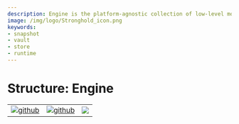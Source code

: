 ```yaml
---
description: Engine is the platform-agnostic collection of low-level modules with which application architects can build higher-level implementations of Strongholds for a variety of purposes.
image: /img/logo/Stronghold_icon.png
keywords:
- snapshot
- vault
- store
- runtime
---
```



# Structure: Engine

| | | |
|-|-|-|
[![github](https://img.shields.io/badge/github-source-blue.svg)](https://github.com/iotaledger/stronghold.rs/tree/dev/engine) | [![github](https://img.shields.io/badge/rust-docs-green.svg)](https://docs.rs/stronghold-engine)| [![](https://img.shields.io/crates/v/stronghold-engine.svg)](https://crates.io/crates/stronghold-engine)


<Engine/>